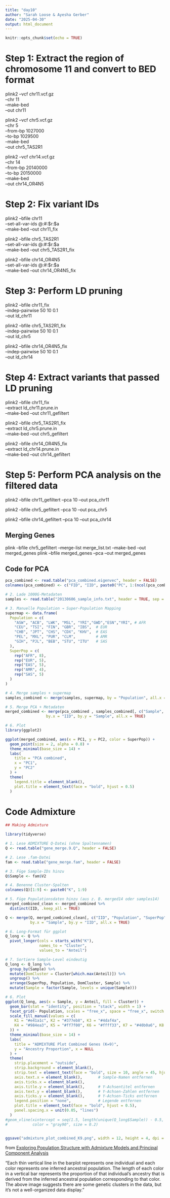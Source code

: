```yaml
---
title: "day10"
author: "Sarah Loose & Ayesha Gerber"
date: "2025-04-30"
output: html_document
---
```


```r
knitr::opts_chunk$set(echo = TRUE)
```

# Step 1: Extract the region of chromosome 11 and convert to BED format
plink2 --vcf chr11.vcf.gz \
  --chr 11 \
  --make-bed \
  --out chr11

plink2 --vcf chr5.vcf.gz \
  --chr 5 \
  --from-bp 1027000 \
  --to-bp 1029500 \
  --make-bed \
  --out chr5_TAS2R1

 
plink2 --vcf chr14.vcf.gz \
  --chr 14 \
  --from-bp 20140000 \
  --to-bp 20150000 \
  --make-bed \
  --out chr14_OR4N5

# Step 2: Fix variant IDs
plink2 --bfile chr11 \
  --set-all-var-ids @:#:\$r:\$a \
  --make-bed --out chr11_fix
  
plink2 --bfile chr5_TAS2R1 \
  --set-all-var-ids @:#:\$r:\$a \
  --make-bed --out chr5_TAS2R1_fix

plink2 --bfile chr14_OR4N5 \
  --set-all-var-ids @:#:\$r:\$a \
  --make-bed --out chr14_OR4N5_fix

# Step 3: Perform LD pruning
plink2 --bfile chr11_fix \
  --indep-pairwise 50 10 0.1 \
  --out ld_chr11
  
plink2 --bfile chr5_TAS2R1_fix \
  --indep-pairwise 50 10 0.1 \
  --out ld_chr5
 
plink2 --bfile chr14_OR4N5_fix \
  --indep-pairwise 50 10 0.1 \
  --out ld_chr14

# Step 4: Extract variants that passed LD pruning
plink2 --bfile chr11_fix \
  --extract ld_chr11.prune.in \
  --make-bed --out chr11_gefiltert
  

plink2 --bfile chr5_TAS2R1_fix \
  --extract ld_chr5.prune.in \
  --make-bed --out chr5_gefiltert


plink2 --bfile chr14_OR4N5_fix \
  --extract ld_chr14.prune.in \
  --make-bed --out chr14_gefiltert


# Step 5: Perform PCA analysis on the filtered data
plink2 --bfile chr11_gefiltert --pca 10 --out pca_chr11

plink2 --bfile chr5_gefiltert --pca 10 --out pca_chr5

plink2 --bfile chr14_gefiltert --pca 10 --out pca_chr14

## Merging Genes 
plink --bfile chr5_gefiltert --merge-list merge_list.txt --make-bed --out merged_genes
plink --bfile merged_genes --pca --out merged_genes

 
## Code for PCA
```r
pca_combined <- read.table("pca_combined.eigenvec", header = FALSE)
colnames(pca_combined) <- c("FID", "IID", paste0("PC", 1:(ncol(pca_combined) - 2)))

# 2. Lade 1000G-Metadaten
samples <- read.table("20130606_sample_info.txt", header = TRUE, sep = "\t")

# 3. Manuelle Population → Super-Population Mapping
supermap <- data.frame(
  Population = c(
    "ASW", "ACB", "LWK", "MSL", "YRI","GWD","ESN","YRI", # AFR
    "CEU", "TSI", "FIN", "GBR", "IBS",  # EUR
    "CHB", "JPT", "CHS", "CDX", "KHV",  # EAS
    "PEL", "MXL", "PUR", "CLM",         # AMR
    "GIH", "PJL", "BEB", "STU", "ITU"   # SAS
  ),
  SuperPop = c(
    rep("AFR", 8),
    rep("EUR", 5),
    rep("EAS", 5),
    rep("AMR", 4),
    rep("SAS", 5)
  )
)

# 4. Merge samples + supermap
samples_combined <- merge(samples, supermap, by = "Population", all.x = TRUE)

# 5. Merge PCA + Metadaten
merged_combined <- merge(pca_combined , samples_combined[, c("Sample", "Population", "SuperPop")],
                  by.x = "IID", by.y = "Sample", all.x = TRUE)

# 6. Plot
library(ggplot2)

ggplot(merged_combined, aes(x = PC1, y = PC2, color = SuperPop)) +
  geom_point(size = 2, alpha = 0.8) +
  theme_minimal(base_size = 14) +
  labs(
    title = "PCA combined",
    x = "PC1",
    y = "PC2"
  ) +
  theme(
    legend.title = element_blank(),
    plot.title = element_text(face = "bold", hjust = 0.5)
  )
```

# Code Admixture
```r
## Making Admixture

library(tidyverse)

# 1. Lese ADMIXTURE Q-Datei (ohne Spaltennamen)
Q <- read.table("gene_merge.9.Q", header = FALSE)

# 2. Lese .fam-Datei
fam <- read.table("gene_merge.fam", header = FALSE)

# 3. Füge Sample-IDs hinzu
Q$Sample <- fam$V2

# 4. Benenne Cluster-Spalten
colnames(Q)[1:9] <- paste0("K", 1:9)

# 5. Füge Populationsdaten hinzu (aus z. B. merged14 oder samples14)
merged_combined_clean <- merged_combined %>%
  distinct(IID, .keep_all = TRUE)

Q <- merge(Q, merged_combined_clean[, c("IID", "Population", "SuperPop")],
           by.x = "Sample", by.y = "IID", all.x = TRUE)

# 6. Long-Format für ggplot
Q_long <- Q %>%
  pivot_longer(cols = starts_with("K"),
               names_to = "Cluster",
               values_to = "Anteil")

# 7. Sortiere Sample-Level eindeutig
Q_long <- Q_long %>%
  group_by(Sample) %>%
  mutate(DomCluster = Cluster[which.max(Anteil)]) %>%
  ungroup() %>%
  arrange(SuperPop, Population, DomCluster, Sample) %>%
  mutate(Sample = factor(Sample, levels = unique(Sample)))

# 6. Plot
ggplot(Q_long, aes(x = Sample, y = Anteil, fill = Cluster)) +
  geom_bar(stat = "identity", position = "stack", width = 1) +
  facet_grid(~ Population, scales = "free_x", space = "free_x", switch = "x") +
  scale_fill_manual(values = c(
    K1 = "#e41a1c", K2 = "#377eb8", K3 = "#4daf4a",
    K4 = "#984ea3", K5 = "#ff7f00", K6 = "#ffff33", K7 = "#40b0a6", K8 = "#999999", K9 = "#f781bf"
  )) +
  theme_minimal(base_size = 14) +
  labs(
    title = "ADMIXTURE Plot Combined Genes (K=9)",
    y = "Ancestry Proportion", x = NULL
  ) +
  theme(
    strip.placement = "outside",
    strip.background = element_blank(),
    strip.text = element_text(face = "bold", size = 10, angle = 45, hjust = 1),
    axis.text.x = element_blank(),       # Sample-Namen entfernen
    axis.ticks.x = element_blank(),
    axis.title.y = element_blank(),      # Y-Achsentitel entfernen
    axis.text.y = element_blank(),       # Y-Achsen-Zahlen entfernen
    axis.ticks.y = element_blank(),      # Y-Achsen-Ticks entfernen
    legend.position = "none",            # Legende entfernen
    plot.title = element_text(face = "bold", hjust = 0.5),
    panel.spacing.x = unit(0.05, "lines")
  )
#geom_vline(xintercept = seq(1.5, length(unique(Q_long$Sample)) - 0.5, by = 1),
#           color = "gray90", size = 0.2)


ggsave("admixture_plot_combined_K9.png", width = 12, height = 4, dpi = 300)
```



from [Exploring Population Structure with Admixture Models and Principal Component Analysis](https://link.springer.com/protocol/10.1007/978-1-0716-0199-0_4)

"Each thin vertical line in the barplot represents one individual and each color represents one inferred ancestral population. The length of each color in a vertical bar represents the proportion of that individual’s ancestry that is derived from the inferred ancestral population corresponding to that color. The above image suggests there are some genetic clusters in the data, but it’s not a well-organized data display."

